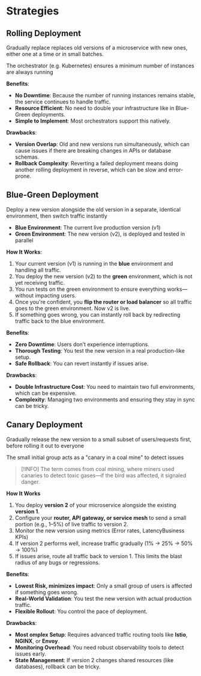 # Strategies

## Rolling Deployment

Gradually replace replaces old versions of a microservice with new ones, either one at a time or in small batches.

The orchestrator (e.g. Kubernetes) ensures a minimum number of instances are always running

**Benefits**:
- **No Downtime**: Because the number of running instances remains stable, the service continues to handle traffic.
- **Resource Efficient**: No need to double your infrastructure like in Blue-Green deployments.
- **Simple to Implement**: Most orchestrators support this natively.

**Drawbacks**:
- **Version Overlap**: Old and new versions run simultaneously, which can cause issues if there are breaking changes in APIs or database schemas.
- **Rollback Complexity**: Reverting a failed deployment means doing another rolling deployment in reverse, which can be slow and error-prone.


## Blue-Green Deployment

Deploy a new version alongside the old version in a separate, identical environment, then switch traffic instantly

- **Blue Environment**: The current live production version (v1)
- **Green Environment**: The new version (v2), is deployed and tested in parallel

**How It Works**:
1. Your current version (v1) is running in the **blue** environment and handling all traffic.
2. You deploy the new version (v2) to the **green** environment, which is not yet receiving traffic.
3. You run tests on the green environment to ensure everything works—without impacting users.
4. Once you're confident, you **flip the router or load balancer** so all traffic goes to the green environment. Now v2 is live.
5. If something goes wrong, you can instantly roll back by redirecting traffic back to the blue environment.

**Benefits**:
- **Zero Downtime**: Users don’t experience interruptions.
- **Thorough Testing**: You test the new version in a real production-like setup.
- **Safe Rollback**: You can revert instantly if issues arise.


**Drawbacks**:
- **Double Infrastructure Cost**: You need to maintain two full environments, which can be expensive.
- **Complexity**: Managing two environments and ensuring they stay in sync can be tricky.


## Canary Deployment

Gradually release the new version to a small subset of users/requests first, before rolling it out to everyone

The small initial group acts as a "canary in a coal mine" to detect issues

> [!INFO]
> The term comes from coal mining, where miners used canaries to detect toxic gases—if the bird was affected, it signaled danger.

**How It Works**

1. You deploy **version 2** of your microservice alongside the existing **version 1**.
2. Configure your **router, API gateway, or service mesh** to send a small portion (e.g., 1–5%) of live traffic to version 2.
3. Monitor the new version using metrics (Error rates, LatencyBusiness KPIs)
4. If version 2 performs well, increase traffic gradually (1% → 25% → 50% → 100%)
5. If issues arise, route all traffic back to version 1. This limits the blast radius of any bugs or regressions.

**Benefits**:
- **Lowest Risk, minimizes impact**: Only a small group of users is affected if something goes wrong.
- **Real-World Validation**: You test the new version with actual production traffic.
- **Flexible Rollout**: You control the pace of deployment.

**Drawbacks**:
- **Most omplex Setup**: Requires advanced traffic routing tools like **Istio**, **NGINX**, or **Envoy**.
- **Monitoring Overhead**: You need robust observability tools to detect issues early.
- **State Management**: If version 2 changes shared resources (like databases), rollback can be tricky.
